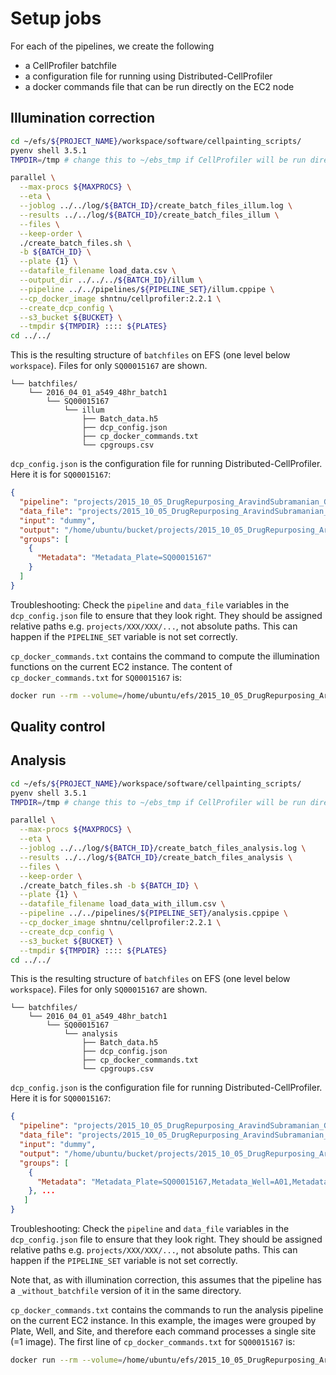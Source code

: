 # Setup jobs

For each of the pipelines, we create the following

- a CellProfiler batchfile
- a configuration file for running using Distributed-CellProfiler
- a docker commands file that can be run directly on the EC2 node

## Illumination correction


```sh
cd ~/efs/${PROJECT_NAME}/workspace/software/cellpainting_scripts/
pyenv shell 3.5.1
TMPDIR=/tmp # change this to ~/ebs_tmp if CellProfiler will be run directly on this node.

parallel \
  --max-procs ${MAXPROCS} \
  --eta \
  --joblog ../../log/${BATCH_ID}/create_batch_files_illum.log \
  --results ../../log/${BATCH_ID}/create_batch_files_illum \
  --files \
  --keep-order \
  ./create_batch_files.sh \
  -b ${BATCH_ID} \
  --plate {1} \
  --datafile_filename load_data.csv \
  --output_dir ../../../${BATCH_ID}/illum \
  --pipeline ../../pipelines/${PIPELINE_SET}/illum.cppipe \
  --cp_docker_image shntnu/cellprofiler:2.2.1 \
  --create_dcp_config \
  --s3_bucket ${BUCKET} \
  --tmpdir ${TMPDIR} :::: ${PLATES}
cd ../../
```

This is the resulting structure of `batchfiles` on EFS (one level below `workspace`). Files for only `SQ00015167` are shown.
```
└── batchfiles/
    └── 2016_04_01_a549_48hr_batch1
        └── SQ00015167
            └── illum
                ├── Batch_data.h5
                ├── dcp_config.json
                ├── cp_docker_commands.txt
                └── cpgroups.csv
```

`dcp_config.json` is the configuration file for running Distributed-CellProfiler. Here it is for `SQ00015167`:

```json
{
  "pipeline": "projects/2015_10_05_DrugRepurposing_AravindSubramanian_GolubLab_Broad/workspace/github/imaging-platform-pipelines/cellpainting_a549_20x_phenix_bin1/illum_without_batchfile.cppipe",
  "data_file": "projects/2015_10_05_DrugRepurposing_AravindSubramanian_GolubLab_Broad/workspace/load_data_csv/2016_04_01_a549_48hr_batch1/SQ00015167/load_data.csv",
  "input": "dummy",
  "output": "/home/ubuntu/bucket/projects/2015_10_05_DrugRepurposing_AravindSubramanian_GolubLab_Broad/2016_04_01_a549_48hr_batch1/illum/SQ00015167",
  "groups": [
    {
      "Metadata": "Metadata_Plate=SQ00015167"
    }
  ]
}
```

Troubleshooting: Check the `pipeline` and `data_file` variables in the `dcp_config.json` file to ensure that they look right. They should be assigned relative paths e.g. `projects/XXX/XXX/...`, not absolute paths. This can happen if the `PIPELINE_SET` variable is not set correctly.

`cp_docker_commands.txt` contains the command to compute the illumination functions on the current EC2 instance. The content of `cp_docker_commands.txt` for `SQ00015167` is:

```sh
docker run --rm --volume=/home/ubuntu/efs/2015_10_05_DrugRepurposing_AravindSubramanian_GolubLab_Broad/workspace/github/imaging-platform-pipelines/cellpainting_20x_phenix_bin1:/pipeline_dir --volume=/2016_04_01_a549_48hr_batch1/SQ00015167:/filelist_dir --volume=/home/ubuntu/efs/2015_10_05_DrugRepurposing_AravindSubramanian_GolubLab_Broad/workspace/load_data_csv/2016_04_01_a549_48hr_batch1/SQ00015167:/datafile_dir --volume=/home/ubuntu/efs/2015_10_05_DrugRepurposing_AravindSubramanian_GolubLab_Broad/workspace/batchfiles/2016_04_01_a549_48hr_batch1/SQ00015167/illum:/batchfile_dir --volume=/home/ubuntu/efs/2015_10_05_DrugRepurposing_AravindSubramanian_GolubLab_Broad/2016_04_01_a549_48hr_batch1/illum/SQ00015167:/output_dir --volume=/tmp:/tmp_dir --volume=/home/ubuntu/efs/2015_10_05_DrugRepurposing_AravindSubramanian_GolubLab_Broad/workspace/status/2016_04_01_a549_48hr_batch1/SQ00015167/illum:/status_dir --volume=/home/ubuntu/bucket/:/home/ubuntu/bucket/ --log-driver=awslogs --log-opt awslogs-group=SQ00015167 --log-opt awslogs-stream=SQ00015167 shntnu/cellprofiler -p /batchfile_dir/Batch_data.h5 -g Metadata_Plate=SQ00015167 --data-file=/datafile_dir/load_data.csv -o /output_dir -t /tmp_dir -d /status_dir/SQ00015167.txt
```

## Quality control

## Analysis

```sh
cd ~/efs/${PROJECT_NAME}/workspace/software/cellpainting_scripts/
pyenv shell 3.5.1
TMPDIR=/tmp # change this to ~/ebs_tmp if CellProfiler will be run directly on this node.

parallel \
  --max-procs ${MAXPROCS} \
  --eta \
  --joblog ../../log/${BATCH_ID}/create_batch_files_analysis.log \
  --results ../../log/${BATCH_ID}/create_batch_files_analysis \
  --files \
  --keep-order \
  ./create_batch_files.sh -b ${BATCH_ID} \
  --plate {1} \
  --datafile_filename load_data_with_illum.csv \
  --pipeline ../../pipelines/${PIPELINE_SET}/analysis.cppipe \
  --cp_docker_image shntnu/cellprofiler:2.2.1 \
  --create_dcp_config \
  --s3_bucket ${BUCKET} \
  --tmpdir ${TMPDIR} :::: ${PLATES}
cd ../../
```

This is the resulting structure of `batchfiles` on EFS (one level below `workspace`). Files for only `SQ00015167` are shown.
```
└── batchfiles/
    └── 2016_04_01_a549_48hr_batch1
        └── SQ00015167
            └── analysis
                ├── Batch_data.h5
                ├── dcp_config.json
                ├── cp_docker_commands.txt
                └── cpgroups.csv
```

`dcp_config.json` is the configuration file for running Distributed-CellProfiler. Here it is for `SQ00015167`:

```json
{
  "pipeline": "projects/2015_10_05_DrugRepurposing_AravindSubramanian_GolubLab_Broad/workspace/github/imaging-platform-pipelines/cellpainting_a549_20x_phenix_bin1/analysis_without_batchfile.cppipe",
  "data_file": "projects/2015_10_05_DrugRepurposing_AravindSubramanian_GolubLab_Broad/workspace/load_data_csv/2016_04_01_a549_48hr_batch1/SQ00015167/load_data_with_illum.csv",
  "input": "dummy",
  "output": "/home/ubuntu/bucket/projects/2015_10_05_DrugRepurposing_AravindSubramanian_GolubLab_Broad/workspace/analysis/2016_04_01_a549_48hr_batch1/SQ00015167/analysis",
  "groups": [
    {
      "Metadata": "Metadata_Plate=SQ00015167,Metadata_Well=A01,Metadata_Site=1"
    }, ...
   ]
}
```

Troubleshooting: Check the `pipeline` and `data_file` variables in the `dcp_config.json` file to ensure that they look right. They should be assigned relative paths e.g. `projects/XXX/XXX/...`, not absolute paths. This can happen if the `PIPELINE_SET` variable is not set correctly.

Note that, as with illumination correction, this assumes that the pipeline has a `_without_batchfile` version of it in the same directory.

`cp_docker_commands.txt` contains the commands to run the analysis pipeline on the current EC2 instance. In this example, the images were grouped by Plate, Well, and Site, and therefore each command processes a single site (=1 image). The first line of `cp_docker_commands.txt` for `SQ00015167` is:

```sh
docker run --rm --volume=/home/ubuntu/efs/2015_10_05_DrugRepurposing_AravindSubramanian_GolubLab_Broad/workspace/github/imaging-platform-pipelines/cellpainting_a549_20x_phenix_bin1:/pipeline_dir --volume=/2016_04_01_a549_48hr_batch1/SQ00015167:/filelist_dir --volume=/home/ubuntu/efs/2015_10_05_DrugRepurposing_AravindSubramanian_GolubLab_Broad/workspace/load_data_csv/2016_04_01_a549_48hr_batch1/SQ00015167:/datafile_dir --volume=/home/ubuntu/efs/2015_10_05_DrugRepurposing_AravindSubramanian_GolubLab_Broad/workspace/batchfiles/2016_04_01_a549_48hr_batch1/SQ00015167/analysis:/batchfile_dir --volume=/home/ubuntu/efs/2015_10_05_DrugRepurposing_AravindSubramanian_GolubLab_Broad/workspace/analysis/2016_04_01_a549_48hr_batch1/SQ00015167/analysis:/output_dir --volume=/home/ubuntu/efs/tmp/:/tmp_dir --volume=/home/ubuntu/efs/2015_10_05_DrugRepurposing_AravindSubramanian_GolubLab_Broad/workspace/status/2016_04_01_a549_48hr_batch1/SQ00015167/analysis:/status_dir --volume=/home/ubuntu/bucket/:/home/ubuntu/bucket/ --log-driver=awslogs --log-opt awslogs-group=SQ00015167 --log-opt awslogs-stream=SQ00015167-A01-1 shntnu/cellprofiler:2.2.1 -p /batchfile_dir/Batch_data.h5 -g Metadata_Plate=SQ00015167,Metadata_Well=A01,Metadata_Site=1 --data-file=/datafile_dir/load_data_with_illum.csv -o /output_dir -t /tmp_dir -d /status_dir/SQ00015167-A01-1.txt
```


